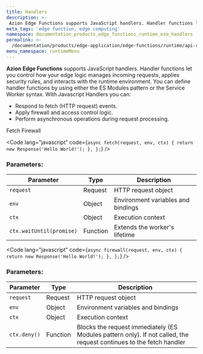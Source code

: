 ```yaml
---
title: Handlers
description: >-
 Azion Edge Functions supports JavaScript handlers. Handler functions let you control how your edge logic manages incoming requests, applies security rules, and interacts with the runtime environment. You can define handler functions by using either the ES Modules pattern or the Service Worker syntax.
meta_tags: 'edge function, edge computing'
namespace: documentation_products_edge_functions_runtime_esm_handlers
permalink: >-
  /documentation/products/edge-application/edge-functions/runtime/api-reference/handlers/
menu_namespace: runtimeMenu
---
```


**Azion Edge Functions** supports JavaScript handlers. Handler functions let you control how your edge logic manages incoming requests, applies security rules, and interacts with the runtime environment. You can define handler functions by using either the ES Modules pattern or the Service Worker syntax.
With Javascript Handlers you can:

- Respond to fetch (HTTP request) events.
- Apply firewall and access control logic.
- Perform asynchronous operations during request processing.


<Tabs client:visible>
    <Fragment slot="tab.fetch">Fetch</Fragment>
    <Fragment slot="tab.firewall">Firewall</Fragment>

<Fragment slot="panel.fetch">

<Code lang="javascript" code={`
  async fetch(request, env, ctx) {
    return new Response('Hello World!');
  },
};
`} />

### Parameters:

| Parameter | Type | Description |
|-----------|------|-------------|
| `request` | Request | HTTP request object |
| `env` | Object | Environment variables and bindings |
| `ctx` | Object | Execution context |
| `ctx.waitUntil(promise)` | Function | Extends the worker's lifetime |

</Fragment>

<Fragment slot="panel.firewall">

<Code lang="javascript" code={`
  async firewall(request, env, ctx) {
    return new Response('Hello World!');
  },
};
`} />

### Parameters:

| Parameter | Type | Description |
|-----------|------|-------------|
| `request` | Request | HTTP request object |
| `env` | Object | Environment variables and bindings |
| `ctx` | Object | Execution context |
| `ctx.deny()` | Function | Blocks the request immediately (ES Modules pattern only). If not called, the request continues to the fetch handler |


</Fragment>

</Tabs>
